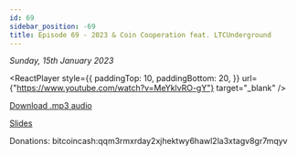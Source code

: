 ```yaml
---
id: 69
sidebar_position: -69
title: Episode 69 - 2023 & Coin Cooperation feat. LTCUnderground
---
```



_Sunday, 15th January 2023_

<ReactPlayer
  style={{
    paddingTop: 10,
    paddingBottom: 20,
  }}
  url={"https://www.youtube.com/watch?v=MeYklvRO-gY"}
  target="_blank"
/>

[Download .mp3 audio](https://drive.google.com/file/d/1ZwbV4bpVGm2fHu0-kJGHSQJaolPGaipu/view?usp=sharing)

[Slides](https://docs.google.com/presentation/d/1yHA82WuOSjqJ7EeL0sMTvNXmOGlkeF77/edit?usp=sharing&ouid=100290143879929950045&rtpof=true&sd=true)

Donations: bitcoincash:qqm3rmxrday2xjhektwy6hawl2la3xtagv8gr7mqyv
